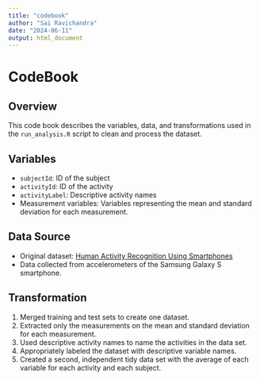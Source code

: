```yaml
---
title: "codebook"
author: "Sai Ravichandra"
date: "2024-06-11"
output: html_document
---
```


# CodeBook

## Overview

This code book describes the variables, data, and transformations used in the `run_analysis.R` script to clean and process the dataset.

## Variables

- `subjectId`: ID of the subject
- `activityId`: ID of the activity
- `activityLabel`: Descriptive activity names
- Measurement variables: Variables representing the mean and standard deviation for each measurement.

## Data Source

- Original dataset: [Human Activity Recognition Using Smartphones](http://archive.ics.uci.edu/ml/datasets/Human+Activity+Recognition+Using+Smartphones)
- Data collected from accelerometers of the Samsung Galaxy S smartphone.

## Transformation

1. Merged training and test sets to create one dataset.
2. Extracted only the measurements on the mean and standard deviation for each measurement.
3. Used descriptive activity names to name the activities in the data set.
4. Appropriately labeled the dataset with descriptive variable names.
5. Created a second, independent tidy data set with the average of each variable for each activity and each subject.

